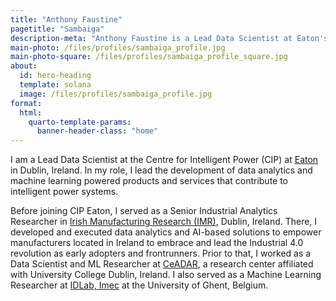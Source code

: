```yaml
---
title: "Anthony Faustine"
pagetitle: "Sambaiga"
description-meta: "Anthony Faustine is a Lead Data Scientist at Eaton's Centre for Intelligent Power in Dublin, specializing in applied machine learning and strategic innovation."
main-photo: /files/profiles/sambaiga_profile.jpg
main-photo-square: /files/profiles/sambaiga_profile_square.jpg
about:
  id: hero-heading
  template: solana
  image: /files/profiles/sambaiga_profile.jpg
format:
  html:
    quarto-template-params:
      banner-header-class: "home"
---
```

:::{#hero-heading}
I am a Lead Data Scientist at the Centre for Intelligent Power (CIP) at [Eaton](https://www.eaton.com/ie/en-gb/company/careers/life-at-eaton/dublin.html) in Dublin, Ireland. In my role, I lead the development of data analytics and machine learning powered products and services that contribute to intelligent power systems. 

Before joining CIP Eaton, I served as a Senior Industrial Analytics Researcher in [Irish Manufacturing Research (IMR)](https://imr.ie/), Dublin, Ireland. There, I developed and executed data analytics and AI-based solutions to empower manufacturers located in Ireland to embrace and lead the Industrial 4.0 revolution as early adopters and frontrunners. Prior to that, I worked as a Data Scientist and ML Researcher at [CeADAR](https://www.ceadar.ie/), a research center affiliated with University College Dublin, Ireland. I also served as a Machine Learning Researcher at [IDLab, Imec](https://www.ugent.be/ea/idlab/en) at the University of Ghent, Belgium.
:::



